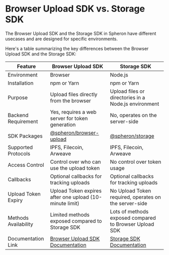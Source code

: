 # Browser Upload SDK vs. Storage SDK

The Browser Upload SDK and the Storage SDK in Spheron have different usecases and are designed for specific environments.

Here's a table summarizing the key differences between the Browser Upload SDK and the Storage SDK:

| **Feature**          | **Browser Upload SDK**                                                           | **Storage SDK**                                                    |
| -------------------- | -------------------------------------------------------------------------------- | ------------------------------------------------------------------ |
| Environment          | Browser                                                                          | Node.js                                                            |
| Installation         | npm or Yarn                                                                      | npm or Yarn                                                        |
| Purpose              | Upload files directly from the browser                                           | Upload files or directories in a Node.js environment               |
| Backend Requirement  | Yes, requires a web server for token generation                                  | No, operates on the server-side                                    |
| SDK Packages         | [@spheron/browser-upload](https://www.npmjs.com/package/@spheron/browser-upload) | [@spheron/storage](https://www.npmjs.com/package/@spheron/storage) |
| Supported Protocols  | IPFS, Filecoin, Arweave                                                          | IPFS, Filecoin, Arweave                                            |
| Access Control       | Control over who can use the upload token                                        | No control over token usage                                        |
| Callbacks            | Optional callbacks for tracking uploads                                          | Optional callbacks for tracking uploads                            |
| Upload Token Expiry  | Upload Token expires after one upload (10-minute limit)                          | No Upload Token required, operates on the server-side              |
| Methods Availability | Limited methods exposed compared to Storage SDK                                  | Lots of methods exposed compared to Browser Upload SDK             |
| Documentation Link   | [Browser Upload SDK Documentation](/sdk/browser)                                 | [Storage SDK Documentation](sdk/storage-v2)                        |
